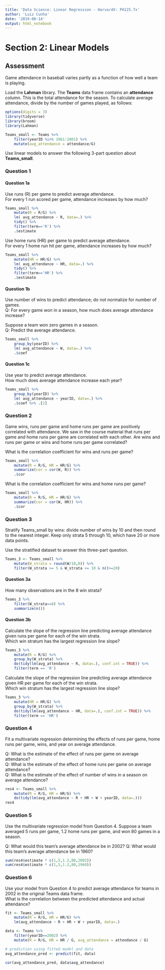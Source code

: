 ```yaml
---
title: 'Data Science: Linear Regression - HarvardX: PH125.7x'
author: 'Luiz Cunha'
date: '2019-08-14'
output: html_notebook
---
```


# Section 2: Linear Models

## Assessment

Game attendance in baseball varies partly as a function of how well a team is playing.

Load the **Lahman** library. The **Teams** data frame contains an **attendance** column. This is the total attendance for the season. To calculate average attendance, divide by the number of games played, as follows:

```r
options(digits = 3)
library(tidyverse)
library(broom)
library(Lahman)

Teams_small <- Teams %>% 
    filter(yearID %in% 1961:2001) %>% 
    mutate(avg_attendance = attendance/G)
```

Use linear models to answer the following 3-part question about **Teams_small**.

### Question 1

#### Question 1a
Use runs (R) per game to predict average attendance.  
For every 1 run scored per game, attendance increases by how much?
```r
Teams_small %>%
    mutate(R = R/G) %>%
    lm( avg_attendance ~ R, data=.) %>%
    tidy() %>%
    filter(term=='R') %>%
    .$estimate
```

Use home runs (HR) per game to predict average attendance.  
For every 1 home run hit per game, attendance increases by how much?
```r
Teams_small %>%
    mutate(HR = HR/G) %>%
    lm( avg_attendance ~ HR, data=.) %>%
    tidy() %>%
    filter(term=='HR') %>%
    .$estimate
```

#### Question 1b
Use number of wins to predict attendance; do not normalize for number of games.  
Q: For every game won in a season, how much does average attendance increase?

Suppose a team won zero games in a season.  
Q: Predict the average attendance.
```r
Teams_small %>%
    group_by(yearID) %>%
    lm( avg_attendance ~ W, data=.) %>%
    .$coef
```

#### Question 1c
Use year to predict average attendance.  
How much does average attendance increase each year?
```r
Teams_small %>%
    group_by(yearID) %>%
    lm( avg_attendance ~ yearID, data=.) %>%
    .$coef %>% .[2]
```

### Question 2
Game wins, runs per game and home runs per game are positively correlated with attendance. We saw in the course material that runs per game and home runs per game are correlated with each other. Are wins and runs per game or wins and home runs per game correlated?

What is the correlation coefficient for wins and runs per game?
```r
Teams_small %>%
    mutate(R = R/G, HR = HR/G) %>%
    summarize(cor = cor(W, R)) %>%
    .$cor
```

What is the correlation coefficient for wins and home runs per game?
```r
Teams_small %>%
    mutate(R = R/G, HR = HR/G) %>%
    summarize(cor = cor(W, HR)) %>%
    .$cor
```

### Question 3

Stratify Teams_small by wins: divide number of wins by 10 and then round to the nearest integer. Keep only strata 5 through 10, which have 20 or more data points.

Use the stratified dataset to answer this three-part question.
```r
Teams_3 <- Teams_small %>%
    mutate(W_strata = round(W/10,0)) %>%
    filter(W_strata >= 5 & W_strata <= 10 & n()>=20)
```

#### Question 3a
How many observations are in the 8 win strata?
```r
Teams_3 %>%
    filter(W_strata==8) %>%
    summarize(n())
```

#### Question 3b
Calculate the slope of the regression line predicting average attendance given runs per game for each of the win strata.  
Which win stratum has the largest regression line slope?
```r
Teams_3 %>%
    mutate(R = R/G) %>%
    group_by(W_strata) %>%
    do(tidy(lm(avg_attendance ~ R, data=.), conf.int = TRUE)) %>%
    filter(term == 'R')
```

Calculate the slope of the regression line predicting average attendance given HR per game for each of the win strata.  
Which win stratum has the largest regression line slope?
```r
Teams_3 %>%
    mutate(HR = HR/G) %>%
    group_by(W_strata) %>%
    do(tidy(lm(avg_attendance ~ HR, data=.), conf.int = TRUE)) %>%
    filter(term == 'HR')
```

### Question 4

Fit a multivariate regression determining the effects of runs per game, home runs per game, wins, and year on average attendance.

Q: What is the estimate of the effect of runs per game on average attendance?  
Q: What is the estimate of the effect of home runs per game on average attendance?  
Q: What is the estimate of the effect of number of wins in a season on average attendance?
```r
res4 <- Teams_small %>%
    mutate(R = R/G, HR = HR/G) %>%
    do(tidy(lm(avg_attendance ~ R + HR + W + yearID, data=.)))
res4
```

### Question 5

Use the multivariate regression model from Question 4. Suppose a team averaged 5 runs per game, 1.2 home runs per game, and won 80 games in a season.

Q: What would this team's average attendance be in 2002?
Q: What would this team's average attendance be in 1960?
```r
sum(res4$estimate * c(1,5,1.2,80,2002))
sum(res4$estimate * c(1,5,1.2,80,1960))
```

### Question 6
Use your model from Question 4 to predict average attendance for teams in 2002 in the original Teams data frame.  
What is the correlation between the predicted attendance and actual attendance?
```r
fit <- Teams_small %>%
    mutate(R = R/G, HR = HR/G) %>%
    lm(avg_attendance ~ R + HR + W + yearID, data=.)

data <- Teams %>% 
    filter(yearID==2002) %>% 
    mutate(R = R/G, HR = HR / G, avg_attendance = attendance / G)

# prediction using fitted model and data
avg_attendance_pred <- predict(fit, data)

cor(avg_attendance_pred, data$avg_attendance)
```

